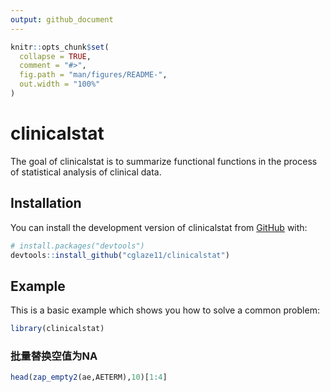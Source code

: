 ```yaml
---
output: github_document
---
```


<!-- README.md is generated from README.Rmd. Please edit that file -->

```r
knitr::opts_chunk$set(
  collapse = TRUE,
  comment = "#>",
  fig.path = "man/figures/README-",
  out.width = "100%"
)
```

# clinicalstat

<!-- badges: start -->
<!-- badges: end -->

The goal of clinicalstat is to summarize functional functions in the process of statistical analysis of clinical data.

## Installation

You can install the development version of clinicalstat from [GitHub](https://github.com/) with:

``` r
# install.packages("devtools")
devtools::install_github("cglaze11/clinicalstat")
```

## Example

This is a basic example which shows you how to solve a common problem:

```r
library(clinicalstat)
```

### 批量替换空值为NA

```r
head(zap_empty2(ae,AETERM),10)[1:4]
```

